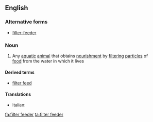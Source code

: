 ==English==

===Alternative forms===
*[[filter-feeder]]

===Noun===
{{wikipedia}}
{{en-noun|head=[[filter]] [[feeder]]}}

# {{context|biology|lang=en}} Any [[aquatic]] [[animal]] that obtains [[nourishment]] by [[filtering]] [[particle]]s of [[food]] from the water in which it lives

====Derived terms====
*[[filter feed]]

====Translations====
{{trans-top|animal}}
* Italian: {{t-|it|filtratore|f}}
{{trans-mid}}
{{trans-bottom}}

[[fa:filter feeder]]
[[ta:filter feeder]]